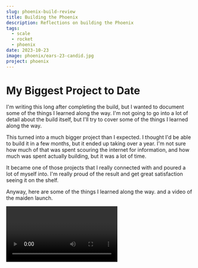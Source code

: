 ```yaml
---
slug: phoenix-build-review
title: Building the Phoenix
description: Reflections on building the Phoenix
tags:
  - scale
  - rocket
  - phoenix
date: 2023-10-23
image: phoenix/ears-23-candid.jpg
project: phoenix
---
```

# My Biggest Project to Date

I'm writing this long after completing the build, but I wanted to document some of the things I learned along the way. I'm not going to go into a lot of detail about the build itself, but I'll try to cover some of the things I learned along the way.

This turned into a much bigger project than I expected. I thought I'd be able to build it in a few months, but it ended up taking over a year. I'm not sure how much of that was spent scouring the internet for information, and how much was spent actually building, but it was a lot of time.

It became one of those projects that I really connected with and poured a lot of myself into. I'm really proud of the result and get great satisfaction seeing it on the shelf.

Anyway, here are some of the things I learned along the way. and a video of the maiden launch.

<Video id='zs7nO5iPX6Y' caption='The maiden launch'/>

## The Loc Precision Phoenix kit is a great starting point

As an expert level kit, there are no instructions but the parts are excellent quality materials and fabricated to high precision. Everything fits as it should and presents a lot of scope for customisation.

The nosecone is an exceptions here. The kit is supplied with a standard Loc 7.5" ogive nosecone, which is a heavy duty part and great for normal use. The Phoenix requires a Phoenix nosecone and I fabricated that myself. The difference is remarkable.

<CloudImage image='phoenix/build/nosecones'/>

Otherwise, I built the kit largely as intended.

The details for the nosecone fabrication are over in the [build section]('/builds/phoenix-missile/nosecone')
